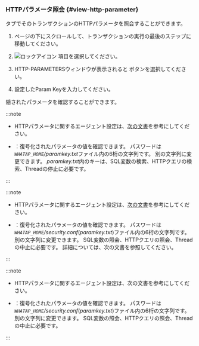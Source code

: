 ### HTTPパラメータ照会 {#view-http-parameter}

<Cmdname sid="TTL06126" className="uitext" /> タブでそのトランザクションのHTTPパラメータを照会することができます。

1. ページの下にスクロールして、トランザクションの実行の最後のステップに移動してください。 

2. ![ロックアイコン](/img/ic-lock.svg) <Cmdname sid="TTL06520" className="uitext" />項目を選択してください。

3. <UI>HTTP-PARAMETERS</UI>ウィンドウが表示されると <Cmdname sid="BTN06764" className="uitext" /> ボタンを選択してください。

4. 設定したParam Keyを入力してください。

隠されたパラメータを確認することができます。

<Xclude product='java,kubernetes'>

:::note

- HTTPパラメータに関するエージェント設定は、[次の文書](agent-transaction#profile_http_parameter)を参考にしてください。

- <Cmdname sid="BTN06764" className="uitext" />：復号化されたパラメータの値を確認できます。 パスワードは<em><code>WHATAP_HOME</code>/paramkey.txt</em>ファイル内の6桁の文字列です。 別の文字列に変更できます。 <em>paramkey.txt</em>内のキーは、SQL変数の検索、HTTPクエリの検索、Threadの停止に必要です。

:::

</Xclude>

<InDoc product='java'>

:::note

- HTTPパラメータに関するエージェント設定は、[次の文書](agent-transaction#profile_http_parameter)を参考にしてください。

- <Cmdname sid="BTN06764" className="uitext" />：復号化されたパラメータの値を確認できます。 パスワードは<em><code>WHATAP_HOME</code>/security.conf</em>(<em>paramkey.txt</em>)ファイル内の6桁の文字列です。 別の文字列に変更できます。 SQL変数の照会、HTTPクエリの照会、Threadの中止に必要です。 詳細については、<Link to="install-agent#security">次の文書</Link>を参照してください。

:::

</InDoc>

<InDoc product='kubernetes'>

:::note

- HTTPパラメータに関するエージェント設定は、<Link to="../java/agent-transaction#profile_http_parameter" target="_blank">次の文書</Link>を参考にしてください。

- <Cmdname sid="BTN06764" className="uitext" />：復号化されたパラメータの値を確認できます。 パスワードは<em><code>WHATAP_HOME</code>/security.conf</em>(<em>paramkey.txt</em>)ファイル内の6桁の文字列です。 別の文字列に変更できます。 SQL変数の照会、HTTPクエリの照会、Threadの中止に必要です。

:::

</InDoc>
